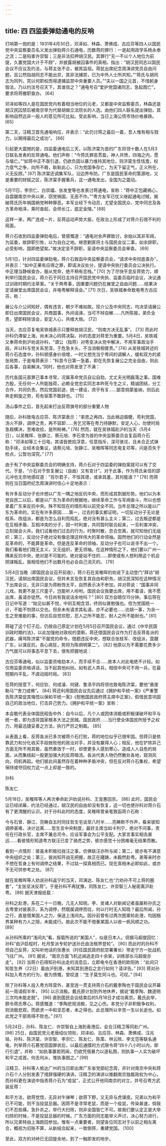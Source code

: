 ```yaml
---
---
---
```

title: 四 四监委弹劾通电的反响
---




打响第一炮的是：1931年4月30日，邓泽如、林森、萧佛成、古应芬等四人以国民党中央监察委员名义发出弹劾蒋介石通电，历数蒋的罪行：一是起用政学系杨永泰之流；二是陷害许崇智；三是非法扣押胡汉民。其罪行“无一不以个人地位为前提，久置党国大计于不顾”，并披露胡被囚事件的真相，指出：“胡汉民同志以国民会议不应议及约法，与蒋主张不合，被其监视。蒋犹出席纪念周演讲党员自由问题，且公然指胡同志不能出京，其非法捕禁，已为中外人士所共知。”“蒋氏与胡同志为同列，究以何职权而得逮捕监禁中央重要人员。”“夫以一国之元首，不惜躬身毁法，乃以约法号召天下，其谁信之？”通电号召“爱护党国诸同志，急起图亡”，要求将蒋撤职查办。 [64]

邓泽如等四人是在国民党内有着相当地位的元老，又都是中央监察委员，林森还是胡汉民囚禁后被南京举为代替胡做立法院长的人选。由他们四人联名提出弹劾，其影响自然远非一般人的意见所可比拟。受此影响，当日上海公债市场价格暴跌。 [65]

第二天，汪精卫首先通电响应，并表示：“此仍讨蒋之最后一着，吾人惟有相与戮力，以期得最后之成功”。 [66]

引起更大震撼的是，四监委通电后三天，以陈济棠为首的广东将领十数人在5月3日联名发表的反蒋通电。他们声称：“今蒋氏罪恶贯盈，神人共愤，四海之内，愿与偕亡。”“如蒋中正不亟引退，仍欲负固以暴力维持其地位，则济棠生性恬澹，权力意气之争，向所不屑，耿耿此心，只为党国争存亡，为天下留正气，正义所在，义无反顾。” [67] 陈济棠还调集军队，沿边界布防。广东是国民革命的策源地，又是重要的财赋之区，陈济棠手握重兵，这一通电发出，全国为之震动。

5月11日，李宗仁、白崇禧、张发奎等也发表讨蒋通电，宣称：“蒋中正包藏祸心，自盘踞南京中央以来，窃党祸国，无恶不作。”“粤方友军已仗义继起通电讨贼，揭破蒋氏历年祸国祸党种种罪恶。本军业经下令动员，尤望全国民众、党中同志及各方革命袍泽，乘时奋起，会师长江，底定金陵。” [68]

这样一来，两广连成一片，反蒋运动声势大振，在政治上形成了对蒋介石很不利的局面。

蒋介石收到四监委弹劾电后，曾感慨道：“通电对余声罪致讨，余始以其非军阀，为监委，故辞职引咎，以为自白之地。继思剿匪将士与国民会议二事，如余辞职，必受影响，国即绝望矣。”故决定坚不辞职，呈请中央监察委员会审查。 [69]

5月1日，针对四监委弹劾电，蒋介石致函中央监察委员会，“请求中央彻底查办”，并表示：“如中正果有应得之罪，即请决议处分，提请中央执行委员会公决执行。中正理当静候查办，服从党命，绝不稍有恋栈。” [70] 为了尽快平息反蒋势力，顺利举行国民会议，蒋介石于同日主持召开国民党中央执、监委员临时会议，决议通过训政时期约法草案。“关于两粤事，因重要问题仍在展堂之自由问题……结果决定请展堂出席国民会议，并电粤解释误会。” [71] 次日，吴铁城奉命致电粤方古应芬，称：

展公与介公间知好，偶有违言，朝夕不难如故。现介公及中央同志，均决坚请展公即日出席国民会议，共商国事，外间谣诼，当可不辩自解……凡所陈报，弟负全责，望即释除误会，安定人心，共维大局。 [72]

当天，古应芬复电吴铁城表示只要释放胡汉民，“则南方决无乱事”。 [73] 而此时孙科仍滞留上海，尚未决心同蒋决裂。孙的态度对蒋至为重要。5月4日，吴铁城又奉蒋命到沪劝说孙科，“谓公（指蒋）对粤变决从党中解决，不用军事政治手段，并以科与党关系至深，于危急关头，不当消极相督责。” [74] 从吴铁城转述的蒋介石态度中，孙科顿感身价倍增，一时又想充当宁粤间的调解人，缓和双方的紧张局势，于是电蒋表示：“科意今日第一急着，即在先恢复展公之完全自由，则此后各事，自易解决。”同时，他也对蒋发泄了不满：

历代各国元首罪己事本寻常，况属革命党员自讼自劾，尤丈夫光明磊落之事。国难方殷，无任何一人所能独荷，必赖全党忠实同志本昨死今生之义，精诚团结，分工合作，共同负责。然后党国前途、统一建设，庶乎有豸……鄙意倘蒙鉴纳，则后此奔走斡旋之劳，苟有驱策不敢辞也。 [75]



汤山事件之后，首先起来打出反蒋旗号的部分重要人物

随后，孙科致电古应芬、陈济棠表示：“弟思之再四，当此祸迫眉睫，苟利党国，汤火不辞，调停之责，再不容卸……务乞兄等在粤力持静默，安定人心，勿使时局急趋横决，至难收拾，是所盼祷。” [76] 然而，就在吴铁城赴沪的当天（5月4日），以吴稚晖、张静江、蔡元培、李石曾为首的中央监察委员会复函蒋介石称：“邓泽如等三十日电，其语皆摭拾浮意，任意指斥，深可骇诧，且未合正式弹劾手续，业经本会集议，请蔡元培、张静江、吴稚晖等同志电复邓等，问是否失于检点，公暂勿深究。” [77]

由于有了中央监察委员会的明确支持，蒋介石对于四监委的弹劾案就可以有了交代。于是，“介石对于恢复展公（自由）又有变计”。对于此事，作为蒋氏亲信的邵元冲也无奈地感叹道：“百尔君子，不恒其德，或承其羞，其何能淑？” [78] 而蒋则在当日国府纪念周演讲时信心十足地表示：

有许多反动分子也许想以广东一隅之地反抗中央，而形成其割据形势。他们以为本党自民二以后，都是以广东为革命的根据地，继续革命工作与军阀奋斗，所以也想拿着广东来反抗中央。殊不知现在的情形和以前完全不同。当年总理之所以能以广东为革命的，实在有许多原因……第一，过去的事实都证明，一切反动分子无论是桂系、改组派，都是为怎么自利而捣乱，绝对没有甚么主义；第二，过去叛逆都是在互相矛盾、互相冲突的分子，因一时利害，共同暂时联合起来，一旦利害冲突，立刻就会火并。我们试看他们过去的行为，时聚时散，忽合忽离，就可知他们无组织；第三，反动分子绝对没有像总理这样伟大的革命领袖。固然他们的行动全然是反革命的，不能算是革命。但是连反革命的领袖，反动分子也可以说寻不出一个。我们看看他们既无主义，又无组织，更无领袖。在这种情形之下，他们要以广州一隅来反抗中央，绝对是不可能的，绝对是站不住的……即使或有人想利用这个机会阴谋叛乱，我相信他们不出数月也必会自己消灭的。 [79]

5月4日当晚（即国民会议召开前夜），蒋介石在吴稚晖的劝说下主动登门“拜访”胡汉民，请胡出席国民会议，但并未言及恢复其自由和职务。胡汉民深知在这种情况下出席会议，无非只是为蒋粉饰太平，自然表示决不参加，并对蒋说：“国事非同儿戏，我更不是三尺童子，岂能听人吩咐。国民会议我要出席，用不着请，我不愿出席，虽请亦徒然。今日尚有我说话余地吗？” [80] 双方会晤仅15分钟。事后蒋在日记中写道：“始见似甚不悦，中则互相含泪，终则似甚勉强也。但为党国统一计，不能不刎颈以交也。但余未有请求其私语，亦不必要也……访胡一事，为余一生之至难能的事，但访后自觉欢慰，忍人之所不能忍，耐人之所不能耐也。” [81]

蒋碰了这个钉子后，仍按自己原定计划在5月5日召开国民会议，通过《中华民国训政时期约法》，以此加强他对政权的垄断。蒋还借国民会议作为打击反蒋各派的武器，痛骂陈济棠“不服党的命令，借题违反中央，想联合张桂军、改组派，盘踞广东，以谋反抗，丧心病狂，势将为陈炯明第二”。 [82] 他原以为不需要花费多少力气就可以将事态平息下去，很有把握地说：

古应芬等通电，似以监委资格劾本人，而手续不合……故本人对此电绝不计较。如仅用监委资格讲话，当不起其他纠纷。如有武人弄兵，相信中央可不用一兵，在最短期内平乱，不虞动摇时局。 [83]

在蒋的授意下，何应钦、何成濬、何键、鲁涤平四将领也致电陈济棠，要他“悬崖勒马”“舍刀成佛”。 [84] 蒋还利用国民会议先后通过《拥护和平统一案》《严重警告陈济棠促其悔悟以保和平统一案》《慰勉国民政府蒋主席中正案》，假借民意巩固自己的政治地位，打击异己势力。《拥护和平统一案》宣称：

本会敢代表全体国民昭告中外：自今以后，凡个人或团体消极或积极谋破坏和平与统一者，即为违背国家根本大法之民贼。国民政府……当行使全体国民所授予之权力，用最迅捷妥善之方法，执行严厉之制裁。 [85]

从表面上看，反蒋各派已多次被蒋介石打败，蒋的地位似乎已很牢固。但蒋只是依靠武力和分化收买手段挫败他的政治对手，并没有赢得人心；相反，他在铲除异己方面无所不用其极，虽然奏效于一时，却使更多人感到寒心，造成人人自危的局面，从而集结起一股更加强大的反蒋暗流。各派代表人物仍然散处各地，窥测风向，伺机再起。他们彼此间虽然存在着种种矛盾冲突，但在反对蒋介石集权，希望保持或夺回权力这一点上却是一致的。



孙科



陈友仁

5月18日，吴稚晖等人再次奉命赴沪劝说孙科、王宠惠回京。 [86] 此时，国民会议已经闭幕，约法已经通过，胡汉民的自由却没有恢复，这一切也使孙科对蒋介石有了更清醒的认识。对于孙科此时的态度，吴稚晖曾亲笔致函蒋介石称：

今与石曾、静江、亮畴自五时同往哲生宅谈至八时半……亮畴默不作声，看来彼知调停甚难，决计远离……哲生言中央制度，最好主席当如卡列宁，绝对不问事，责任在行政长官，主席不兼总司令，应设军事会为公平支配。大家言事实相去甚远……看彼情形知道粤方联汪已变了骑虎之势，彼亦感觉十分困难毫无结果而散。

看到一点情形：彼虽未积极拉拢汪之事，仿佛联汪亦所与闻；第二，彼亦有不满意中央组织之处；第三，彼尚知开战无把握，故正在躇踌，未毅然赴粤。弟等来时亦不想在哲身上有何调停之结果，不过姑一探真相而已。现在真相未必即如此，或亦不无可供参考之处。 [87]

就在吴稚晖等人劝说孙科返宁的当天，邓演达、陈友仁也“力劝孙不可上蒋的圈套”，“主张坚决反蒋”。于是孙科不再犹豫，同陈友仁、许崇智三人秘密离沪赴粤。 [88] 据天津报纸载：

孙科之赴港，系在二十一日晚，几无人知晓。李、吴诸人对新闻记者虽屡称孙氏之去粤曾对彼表示，系为调停，然既属调停而往，何以行时无人知晓？最后所闻，孙之行，直是借某国人之力，保送上浅间丸。因孙前曾有过两次图乘轮赴港，均因租界某种有力人之阻，未能成行。故此次不能不借重某国人以收一帆风顺之功。 [89]

从孙科所乘的“浅间丸”看，报载所说的“某国人”，似是日本人。但据马超俊回忆：孙科“由沪启程时，杜月笙派专轮护送孙氏由法租界登轮”。 [90] 而此时的孙科不但自己反蒋，又叫听他话的张惠长（时任国民政府航空署署长）带走宁方一批战机飞往广州。 [91] 据说，“南京方面飞机近闻逃走四十余架，训练部长马超俊亦走”。 [92] 当蒋介石得知孙科出走的消息后，立即电令在香港的欧阳驹：“此间只知哲生养（22日）晨由沪到港，未知其到港后之言行如何？请详告。” [93] 蒋对孙科加入粤方的行为，极为愤慨，曾叹道：“生子莫生阿斗也。可叹。” [94]

除了孙科等人投入粤方阵营外，甚至连一贯支持蒋介石的戴季陶也于国民会议开幕前一周请假半年， [95] 以示消极。戴氏原计划到外地休养，据说“戴季陶、魏道明三次均未能走脱”。 [96] 直到国民会议结束后的5月18日才成功离京。戴氏此举，颇令蒋氏寒心。蒋感慨道：“季陶悲观消极，见之心伤。本党分子非积极争权利，则消极悲观，而欲求一中和坚忍者，未之得也。此总理所以辛苦一生以长逝也。如此党之干部焉得不败也。” [97]

5月24日，孙科、陈友仁、许崇智自上海到香港后，会合汪精卫等同赴广州。 [98] 25日，由国民党元老唐绍仪领衔，邓泽如、古应芬、林森、萧佛成、汪兆铭、孙科、陈济棠、许崇智、李宗仁、陈友仁、陈策、林云陔、李文范等联名通电，列举蒋介石篡党窃国罪状后，以最后通牒的方式限令蒋“四十八小时以内，即行引退”，并称：“如执事置若罔闻，仍欲凭借暴力以遂私图，则执事一人实为破坏和平之戎首。何去何从，惟执事图之。” [99]

汪精卫、孙科等人抵达广州的当日即出席广东省党部纪念周，并针对南京中央和蒋介石个人分别发表了措辞强硬的演讲。汪精卫的演讲以推翻南京独裁政权为中心，而孙科更在演说中指责蒋介石为“疫鼠”，正式公开他同南京的对立，并号召粤方武装反蒋：

和平方法，欲蒋觉悟，无异对牛弹琴；欲蒋下野，又无异与虎谋皮。兄弟以为和平已不可能，则不当投鼠忌器。因蒋不是寻常老鼠，而是一个疫鼠，传染甚速，倘我们不忍些痛，急扑杀之，举行大扫除，则非全国皆亡不可。故我们要认定正是大举扫除的时候，不是投鼠忌器的时候。广东方面的同志能举义声讨，决心努力进行，所以兄弟特由上海跑回参加。惟有一点重要者，则望各位同志对于以前之相左离合，概视为旧账不算，从新结合起来，一致倒蒋，重建党国。 [100]

至此，双方的对峙已无回旋余地，到了一触即发的地步。